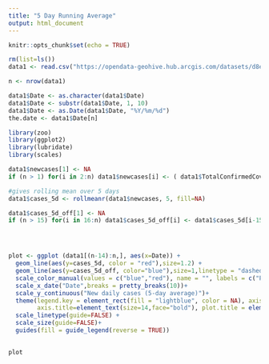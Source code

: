 ```yaml
---
title: "5 Day Running Average"
output: html_document
---
```


```r
knitr::opts_chunk$set(echo = TRUE)
```



```r

rm(list=ls())
data1 <- read.csv("https://opendata-geohive.hub.arcgis.com/datasets/d8eb52d56273413b84b0187a4e9117be_0.csv?outSR=%7B%22latestWkid%22%3A3857%2C%22wkid%22%3A102100%7D")

n <- nrow(data1)

data1$Date <- as.character(data1$Date)
data1$Date <- substr(data1$Date, 1, 10)
data1$Date <- as.Date(data1$Date, "%Y/%m/%d")
the.date <- data1$Date[n]

library(zoo)
library(ggplot2)
library(lubridate)
library(scales)

data1$newcases[1] <- NA
if (n > 1) for(i in 2:n) data1$newcases[i] <- ( data1$TotalConfirmedCovidCases[i] - data1$TotalConfirmedCovidCases[i-1] )

#gives rolling mean over 5 days
data1$cases_5d <- rollmeanr(data1$newcases, 5, fill=NA)

data1$cases_5d_off[1] <- NA
if (n > 15) for(i in 16:n) data1$cases_5d_off[i] <- data1$cases_5d[i-15]




plot <- ggplot (data1[(n-14):n,], aes(x=Date)) + 
  geom_line(aes(y=cases_5d, color = "red"),size=1.2) +
  geom_line(aes(y=cases_5d_off, color="blue"),size=1,linetype = "dashed") +
  scale_color_manual(values = c("blue","red"), name = "", labels = c("Previous Fortnight", "Last Fortnight")) +
  scale_x_date("Date",breaks = pretty_breaks(10))+
  scale_y_continuous("New daily cases (5-day average)")+
  theme(legend.key = element_rect(fill = "lightblue", color = NA), axis.text=element_text(size=10, face = "bold"),
        axis.title=element_text(size=14,face="bold"), plot.title = element_text(size=16, face = "bold")) +
  scale_linetype(guide=FALSE) +
  scale_size(guide=FALSE)+
  guides(fill = guide_legend(reverse = TRUE))
  

plot

```

